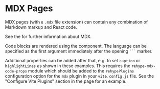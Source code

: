 
# MDX Pages

MDX pages (with a `.mdx` file extension) can contain any combination of
Markdown markup and React code.

See the <Link href="https://mdxjs.com/" text="MDX website" targetBlank/> for
further information about MDX.

<Example
  Component={MdxFileComp}
  code={MdxFileCode}
  language="mdx"
  expand
/>

Code blocks are rendered using the <Link to="/code/source" code="Source"/>
component.  The language can be specified as the first argument immediately
after the opening <code>```</code> marker.

Additional properties can be added after that, e.g. to set `caption` or
`highlightLines` as shown in these examples.  This requires the
`rehype-mdx-code-props` module which should be added to the `rehypePlugins`
configuration option for the `mdx` plugin in your `vite.config.js` file.  See
the "Configure Vite Plugins" section in the <Link
to="/getting-started/installation" text="Installation"/> page for an example.

<Example
  Component={MdxCodeComp}
  code={MdxCodeCode}
  language="mdx"
  expand
/>
